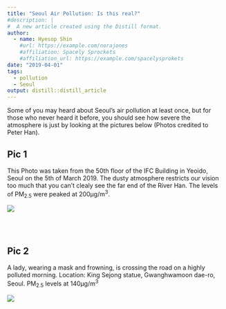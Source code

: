 ```yaml
---
title: "Seoul Air Pollution: Is this real?"
#description: |
#  A new article created using the Distill format.
author:
  - name: Hyesop Shin 
    #url: https://example.com/norajones
    #affiliation: Spacely Sprockets
    #affiliation_url: https://example.com/spacelysprokets
date: "2019-04-01"
tags:
  - pollution
  - Seoul
output: distill::distill_article
---
```


Some of you may heard about Seoul's air pollution at least once, but for those who never heard it before, you should see how severe the atmosphere is just by looking at the pictures below (Photos credited to Peter Han).

## Pic 1

This Photo was taken from the 50th floor of the IFC Building in Yeoido, Seoul on the 5th of March 2019. The dusty atmosphere restricts our vision too much that you can't clealy see the far end of the River Han. The levels of PM<sub>2.5</sub> were peaked at 200µg/m<sup>3</sup>.

![](seoul_airpoll1.jpg)

<br><br>

## Pic 2

A lady, wearing a mask and frowning, is crossing the road on a highly polluted morning. Location: King Sejong statue, Gwanghwamoon dae-ro, Seoul. PM<sub>2.5</sub> levels at  140µg/m<sup>3</sup> 

![](seoul_airpoll2.jpg)







